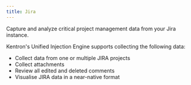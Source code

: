 ```yaml
---
title: Jira
---
```


Capture and analyze critical project management data from your Jira instance.

Kentron's Unified Injection Engine supports collecting the following data:

- Collect data from one or multiple JIRA projects
- Collect attachments
- Review all edited and deleted comments
- Visualise JIRA data in a near-native format

